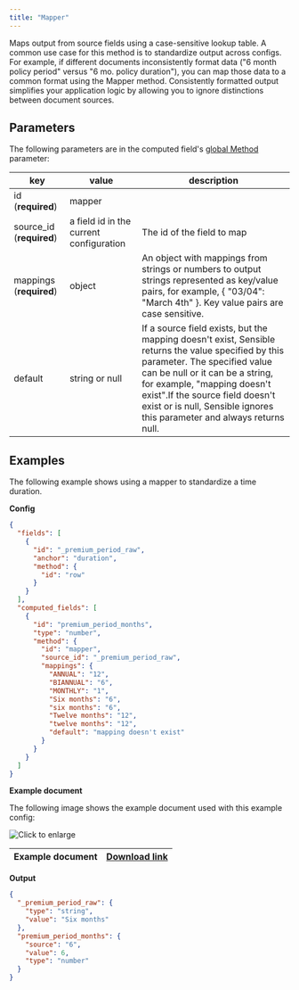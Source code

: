 ```yaml
---
title: "Mapper"
---
```


Maps output from source fields using a case-sensitive lookup table. A common use case for this method is to standardize output across configs. For example, if different documents inconsistently format data ("6 month policy period" versus "6 mo. policy duration"), you can map those data to a common format using the Mapper method. Consistently formatted output simplifies your application logic by allowing you to ignore distinctions between document sources.

## Parameters

The following parameters are in the computed field's [global Method](/senseml-reference/computed-field-methods/index-computed-field-methods#parameters) parameter: 

| key                       | value                                   | description                                                                                                                                                                                                                                                                                                         |
| ------------------------- | --------------------------------------- | ------------------------------------------------------------------------------------------------------------------------------------------------------------------------------------------------------------------------------------------------------------------------------------------------------------------- |
| id (**required**)         | mapper                                  |                                                                                                                                                                                                                                                                                                                     |
| source\_id (**required**) | a field id in the current configuration | The id of the field to map                                                                                                                                                                                                                                                                                          |
| mappings (**required**)   | object                                  | An object with mappings from strings or numbers to output strings represented as key/value pairs, for example, \{ "03/04": "March 4th" }. Key value pairs are case sensitive.                                                                                                                                        |
| default                   | string or null                          | If a source field exists, but the mapping doesn't exist, Sensible returns the value specified by this parameter. The specified value can be null or it can be a string, for example, "mapping doesn't exist".If the source field doesn't exist or is null, Sensible ignores this parameter and always returns null. |

## Examples

The following example shows using a mapper to standardize a time duration.

**Config**

```JSON JSON 
{
  "fields": [
    {
      "id": "_premium_period_raw",
      "anchor": "duration",
      "method": {
        "id": "row"
      }
    }
  ],
  "computed_fields": [
    {
      "id": "premium_period_months",
      "type": "number",
      "method": {
        "id": "mapper",
        "source_id": "_premium_period_raw",
        "mappings": {
          "ANNUAL": "12",
          "BIANNUAL": "6",
          "MONTHLY": "1",
          "Six months": "6",
          "six months": "6",
          "Twelve months": "12",
          "twelve months": "12",
          "default": "mapping doesn't exist"
        }
      }
    }
  ]
}
```
**Example document**

The following image shows the example document used with this example config:

![Click to enlarge](/assets/v0/images/screenshots/mapper.png)

| Example document | [Download link](https://raw.githubusercontent.com/sensible-hq/sensible-docs/main/readme-sync/assets/v0/pdfs/mapper.pdf) |
| ---------------- | ----------------------------------------------------------------------------------------------------------------------- |

**Output**

```JSON JSON 
{
  "_premium_period_raw": {
    "type": "string",
    "value": "Six months"
  },
  "premium_period_months": {
    "source": "6",
    "value": 6,
    "type": "number"
  }
}
```